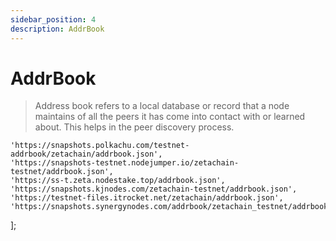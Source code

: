 ```yaml
---
sidebar_position: 4
description: AddrBook
---
```


# AddrBook

> Address book refers to a local database or record that a node maintains of all the peers it has come into contact with or learned about. This helps in the peer discovery process.



	'https://snapshots.polkachu.com/testnet-addrbook/zetachain/addrbook.json',
	'https://snapshots-testnet.nodejumper.io/zetachain-testnet/addrbook.json',
	'https://ss-t.zeta.nodestake.top/addrbook.json',
	'https://snapshots.kjnodes.com/zetachain-testnet/addrbook.json',
	'https://testnet-files.itrocket.net/zetachain/addrbook.json',
	'https://snapshots.synergynodes.com/addrbook/zetachain_testnet/addrbook.json',
];



<SelectPaste endpoints={endpoints} codeTemplate={addrBook} home={home} binary={binary} tip="Click on any endpoint to paste it into the code block." />
